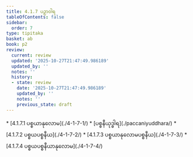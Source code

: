 ```yaml
---
title: 4.1.7 ပဉှာဝါရ
tableOfContents: false
sidebar:
  order: 7
type: tipitaka
basket: ab
book: p2
review:
  current: review
  updated: '2025-10-27T21:47:49.986189'
  updated_by: ''
  notes: ''
  history:
  - state: review
    date: '2025-10-27T21:47:49.986189'
    updated_by: ''
    notes: ''
    previous_state: draft
---
```



<ReviewStatus review={frontmatter.review} showDetails={true} />

<HypothesisAnnotation frontmatter={frontmatter} />

<DynamicBreadcrumb />



<TableOfContents book="p2" section="4.1.7">
* [4.1.7.1 ပစ္စယာနုလောမ](./4-1-7-1/)
* [ပစ္စနီယုဒ္ဓါရ](./paccaniyuddhara/)
* [4.1.7.2 ပစ္စယပစ္စနီယ](./4-1-7-2/)
* [4.1.7.3 ပစ္စယာနုလောမပစ္စနီယ](./4-1-7-3/)
* [4.1.7.4 ပစ္စယပစ္စနီယာနုလောမ](./4-1-7-4/)
</TableOfContents>